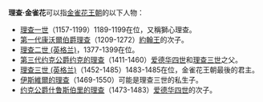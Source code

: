 '''理查·金雀花'''可以指[[金雀花王朝|金雀花王朝]]的以下人物：
*[[理查一世|理查一世]]（1157-1199）1189-1199在位，又稱獅心理查。
*[[第一代康沃爾伯爵理查|第一代康沃爾伯爵理查]]（1209-1272）[[约翰_(英格兰国王)|約翰王]]的次子。
*[[理查二世_(英格兰)|理查二世 (英格兰)]]，1377-1399在位。
*[[第三代约克公爵约克的理查|第三代约克公爵约克的理查]]（1411-1460）[[爱德华四世|爱德华四世]]和[[理查三世_(英格兰)|理查三世]]之父。
*[[理查三世_(英格兰)|理查三世 (英格兰)]]（1452-1485）1483-1485在位，金雀花王朝最後的君主。
*[[伊斯維爾的理查|伊斯維爾的理查]]（1469-1550）可能是理查三世的私生子。
*[[约克公爵什鲁斯伯里的理查|约克公爵什鲁斯伯里的理查]]（1473-1483）[[爱德华四世|爱德华四世]]的次子。

{{消歧義|CAT=五字人名消歧義}}